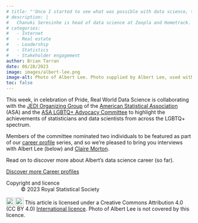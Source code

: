 ```yaml
---
# title: "'Once I started to see what was possible with data science, there was no going back'"
# description: |
#   Chanuki Seresinhe is head of data science at Zoopla and Hometrack. This is her career story so far -- from researching beautiful places to helping web users buy, sell and rent property spaces.   
# categories:
#   - Internet
#   - Real estate
#   - Leadership
#   - Statistics
#   - Stakeholder engagement
author: Brian Tarran
date: 06/28/2023
image: images/albert-lee.png
image-alt: Photo of Albert Lee. Photo supplied by Albert Lee, used with permission.
toc: false
---
```

This week, in celebration of Pride, Real World Data Science is collaborating with the [JEDI Organizing Group](https://datascijedi.org/) of the [American Statistical Association](https://www.amstat.org/) (ASA) and the [ASA LGBTQ+ Advocacy Committee](https://sites.google.com/view/asa-lgbtq/home) to highlight the achievements of statisticians and data scientists from across the LGBTQ+ spectrum.

Members of the committee nominated two individuals to be featured as part of our [career profile](https://realworlddatascience.net/careers/career-profiles/) series, and so we're pleased to bring you interviews with Albert Lee (below) and [Claire Morton](claire-morton.qmd).

Read on to discover more about Albert's data science career (so far).

::: {.article-btn}
[Discover more Career profiles](/careers/career-profiles/index.qmd)
:::

::: {.further-info}
::: grid
::: {.g-col-12 .g-col-md-6}
Copyright and licence
: &copy; 2023 Royal Statistical Society

<a href="http://creativecommons.org/licenses/by/4.0/?ref=chooser-v1" target="_blank" rel="license noopener noreferrer" style="display:inline-block;"> <img style="height:22px!important;vertical-align:text-bottom;" src="https://mirrors.creativecommons.org/presskit/icons/cc.svg?ref=chooser-v1"><img style="height:22px!important;margin-left:3px;vertical-align:text-bottom;" src="https://mirrors.creativecommons.org/presskit/icons/by.svg?ref=chooser-v1"></a> This article is licensed under a Creative Commons Attribution 4.0 (CC BY 4.0) <a href="http://creativecommons.org/licenses/by/4.0/?ref=chooser-v1" target="_blank" rel="license noopener noreferrer" style="display:inline-block;"> International licence</a>. Photo of Albert Lee is not covered by this licence.  

:::

::: {.g-col-12 .g-col-md-6}
<!-- How to cite
: Tarran, Brian. 2023. "'Once I started to see what was possible with data science, there was no going back'" Real World Data Science, June 20, 2023. [URL](https://realworlddatascience.net/careers/career-profiles/posts/2023/06/20/chanuki-seresinhe.html) -->
:::
:::
:::